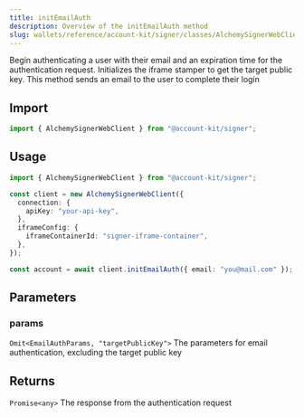 ```yaml
---
title: initEmailAuth
description: Overview of the initEmailAuth method
slug: wallets/reference/account-kit/signer/classes/AlchemySignerWebClient/initEmailAuth
---
```




Begin authenticating a user with their email and an expiration time for the authentication request. Initializes the iframe stamper to get the target public key.
This method sends an email to the user to complete their login

## Import

```ts
import { AlchemySignerWebClient } from "@account-kit/signer";
```

## Usage

```ts
import { AlchemySignerWebClient } from "@account-kit/signer";

const client = new AlchemySignerWebClient({
  connection: {
    apiKey: "your-api-key",
  },
  iframeConfig: {
    iframeContainerId: "signer-iframe-container",
  },
});

const account = await client.initEmailAuth({ email: "you@mail.com" });
```

## Parameters

### params

`Omit<EmailAuthParams, "targetPublicKey">`
The parameters for email authentication, excluding the target public key

## Returns

`Promise<any>`
The response from the authentication request
